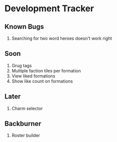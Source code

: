 # Development Tracker

## Known Bugs

1. Searching for two word heroes doesn't work right

## Soon

1. Grug tags
1. Multiple faction tiles per formation
1. View liked formations
1. Show like count on formations

## Later

1. Charm selector

## Backburner

1. Roster builder
